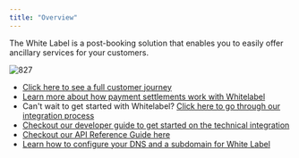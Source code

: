 ```yaml
---
title: "Overview"
---
```


The White Label is a post-booking solution that enables you to easily offer ancillary services for your customers. 

![827](/images/325706d-whitelabel.png "whitelabel.png") 
* [Click here to see a full customer journey](/docs/whitelabel-customer-journey)
* [Learn more about how payment settlements work with Whitelabel](/docs/payment-settlements)
* Can't wait to get started with Whitelabel? [Click here to go through our integration process](/docs/white-label-integration-process)
* [Checkout our developer guide to get started on the technical integration](/docs/create-session-from-trip)
* [Checkout our API Reference Guide here](https://documenter.getpostman.com/view/20988392/UzBvFNMz)
* [Learn how to configure your DNS and a subdomain for White Label](/docs/dns-and-subdomain-configurations)